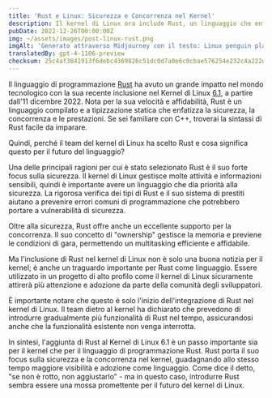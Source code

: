 ```yaml
---
title: 'Rust e Linux: Sicurezza e Concorrenza nel Kernel'
description: Il kernel di Linux ora include Rust, un linguaggio che enfatizza l'affidabilità e le prestazioni. Questo segna una pietra miliare significativa per Rust e il kernel.
pubDate: 2022-12-26T00:00:00Z
img: ~/assets/images/post-linux-rust.png
imgAlt: 'Generato attraverso Midjourney con il testo: Linux penguin playing with a crab from the Rust programming language, antarctica, layered paper art, diorama, shadowbox, volumetric lighting --v 4'
translatedBy: gpt-4-1106-preview
checksum: 25c4af3841913f6debc4369826c51dc0d7a0e6c0cbae576254e232c4a222d9b5
---
```


Il linguaggio di programmazione [Rust](https://www.rust-lang.org/it/) ha avuto un grande impatto nel mondo tecnologico con la sua recente inclusione nel Kernel di Linux [6.1](https://lkml.org/lkml/2022/12/11/206), a partire dall'11 dicembre 2022. Nota per la sua velocità e affidabilità, Rust è un linguaggio compilato e a tipizzazione statica che enfatizza la sicurezza, la concorrenza e le prestazioni. Se sei familiare con C++, troverai la sintassi di Rust facile da imparare.

Quindi, perché il team del kernel di Linux ha scelto Rust e cosa significa questo per il futuro del linguaggio?

Una delle principali ragioni per cui è stato selezionato Rust è il suo forte focus sulla sicurezza. Il kernel di Linux gestisce molte attività e informazioni sensibili, quindi è importante avere un linguaggio che dia priorità alla sicurezza. La rigorosa verifica dei tipi di Rust e il suo sistema di prestiti aiutano a prevenire errori comuni di programmazione che potrebbero portare a vulnerabilità di sicurezza.

Oltre alla sicurezza, Rust offre anche un eccellente supporto per la concorrenza. Il suo concetto di "ownership" gestisce la memoria e previene le condizioni di gara, permettendo un multitasking efficiente e affidabile.

Ma l'inclusione di Rust nel kernel di Linux non è solo una buona notizia per il kernel; è anche un traguardo importante per Rust come linguaggio. Essere utilizzato in un progetto di alto profilo come il kernel di Linux sicuramente attirerà più attenzione e adozione da parte della comunità degli sviluppatori.

È importante notare che questo è solo l'inizio dell'integrazione di Rust nel kernel di Linux. Il team dietro al kernel ha dichiarato che prevedono di introdurre gradualmente più funzionalità di Rust nel tempo, assicurandosi anche che la funzionalità esistente non venga interrotta.

In sintesi, l'aggiunta di Rust al Kernel di Linux 6.1 è un passo importante sia per il kernel che per il linguaggio di programmazione Rust. Rust porta il suo focus sulla sicurezza e la concorrenza nel kernel, guadagnando allo stesso tempo maggiore visibilità e adozione come linguaggio. Come dice il detto, "se non è rotto, non aggiustarlo" - ma in questo caso, introdurre Rust sembra essere una mossa promettente per il futuro del kernel di Linux.
